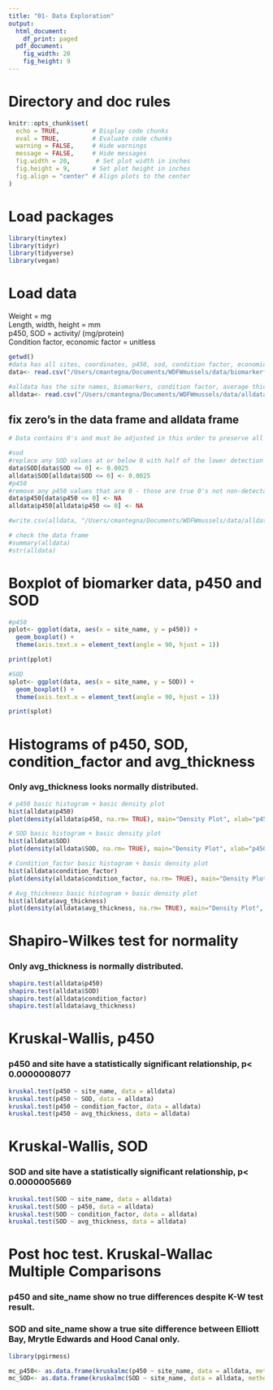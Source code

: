 ```yaml
---
title: "01- Data Exploration"
output:
  html_document:
    df_print: paged
  pdf_document: 
    fig_width: 20
    fig_height: 9
---
```


# Directory and doc rules

```r

knitr::opts_chunk$set(
  echo = TRUE,         # Display code chunks
  eval = TRUE,         # Evaluate code chunks
  warning = FALSE,     # Hide warnings
  message = FALSE,     # Hide messages
  fig.width = 20,       # Set plot width in inches
  fig.height = 9,      # Set plot height in inches
  fig.align = "center" # Align plots to the center
)

```

# Load packages

```r
library(tinytex)
library(tidyr)
library(tidyverse)
library(vegan)

```

# Load data
Weight = mg\
Length, width, height = mm\
p450, SOD = activity/ (mg/protein)\
Condition factor, economic factor = unitless
```r

getwd()
#data has all sites, coordinates, p450, sod, condition factor, economic factor data
data<- read.csv("/Users/cmantegna/Documents/WDFWmussels/data/biomarkerfull.csv")

#alldata has the site names, biomarkers, condition factor, average thickness and analyte data - each row is an individual sample
alldata<- read.csv("/Users/cmantegna/Documents/WDFWmussels/data/alldata.csv")

```

## fix zero's in the data frame and alldata frame

```r

# Data contains 0's and must be adjusted in this order to preserve all usable data.

#sod
#replace any SOD values at or below 0 with half of the lower detection limit of .005 (.005*.5). Lower detection limit determined by assay protocol by the manufacturer, Cayman.
data$SOD[data$SOD <= 0] <- 0.0025
alldata$SOD[alldata$SOD <= 0] <- 0.0025
#p450
#remove any p450 values that are 0 - those are true 0's not non-detectable. I am replacing with na so I don't lose the entire row of data, including the SOD values.
data$p450[data$p450 <= 0] <- NA
alldata$p450[alldata$p450 <= 0] <- NA

#write.csv(alldata, "/Users/cmantegna/Documents/WDFWmussels/data/alldata.csv")
```

```r
# check the data frame
#summary(alldata)
#str(alldata)
```

# Boxplot of biomarker data, p450 and SOD
```r
#p450
pplot<- ggplot(data, aes(x = site_name, y = p450)) +
  geom_boxplot() +
  theme(axis.text.x = element_text(angle = 90, hjust = 1)) 

print(pplot)

#SOD
splot<- ggplot(data, aes(x = site_name, y = SOD)) +
  geom_boxplot() +
  theme(axis.text.x = element_text(angle = 90, hjust = 1)) 

print(splot)
```


# Histograms of p450, SOD, condition_factor and avg_thickness 
### Only avg_thickness looks normally distributed.
```r
# p450 basic histogram + basic density plot
hist(alldata$p450)
plot(density(alldata$p450, na.rm= TRUE), main="Density Plot", xlab="p450 Value")

# SOD basic histogram + basic density plot
hist(alldata$SOD)
plot(density(alldata$SOD, na.rm= TRUE), main="Density Plot", xlab="p450 Value")

# Condition_factor basic histogram + basic density plot
hist(alldata$condition_factor)
plot(density(alldata$condition_factor, na.rm= TRUE), main="Density Plot", xlab="p450 Value")

# Avg_thickness basic histogram + basic density plot
hist(alldata$avg_thickness)
plot(density(alldata$avg_thickness, na.rm= TRUE), main="Density Plot", xlab="p450 Value")

```

# Shapiro-Wilkes test for normality
### Only avg_thickness is normally distributed.
```r
shapiro.test(alldata$p450)
shapiro.test(alldata$SOD)
shapiro.test(alldata$condition_factor)
shapiro.test(alldata$avg_thickness)

```

# Kruskal-Wallis, p450
### p450 and site have a statistically significant relationship, p< 0.0000008077
```r
kruskal.test(p450 ~ site_name, data = alldata)
kruskal.test(p450 ~ SOD, data = alldata)
kruskal.test(p450 ~ condition_factor, data = alldata)
kruskal.test(p450 ~ avg_thickness, data = alldata)

```

# Kruskal-Wallis, SOD
### SOD and site have a statistically significant relationship, p< 0.0000005669
```r
kruskal.test(SOD ~ site_name, data = alldata)
kruskal.test(SOD ~ p450, data = alldata)
kruskal.test(SOD ~ condition_factor, data = alldata)
kruskal.test(SOD ~ avg_thickness, data = alldata)

```

# Post hoc test. Kruskal-Wallac Multiple Comparisons
### p450 and site_name show no true differences despite K-W test result.
### SOD and site_name show a true site difference between Elliott Bay, Mrytle Edwards and Hood Canal only.
```r
library(pgirmess)

mc_p450<- as.data.frame(kruskalmc(p450 ~ site_name, data = alldata, method = "bonferroni"))
mc_SOD<- as.data.frame(kruskalmc(SOD ~ site_name, data = alldata, method = "bonferroni")) 

```

